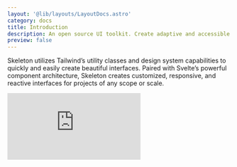 ```yaml
---
layout: '@lib/layouts/LayoutDocs.astro'
category: docs
title: Introduction
description: An open source UI toolkit. Create adaptive and accessible design systems for your web apps.
preview: false
---
```


Skeleton utilizes Tailwind’s utility classes and design system capabilities to quickly and easily create beautiful interfaces. Paired with Svelte’s powerful component architecture, Skeleton creates customized, responsive, and reactive interfaces for projects of any scope or scale.

<iframe
    class="w-full aspect-video rounded-container overflow-hidden"
    src="https://www.youtube.com/embed/tHzVyChDuyo"
    title="YouTube video player"
    frameborder="0"
    allow="accelerometer; autoplay; clipboard-write; encrypted-media; gyroscope; picture-in-picture"
    allowfullscreen
/>

## Our Vision

Skeleton aims to provide a seamless user experience by creating intelligent and adaptive UI elements that automatically conform to the unique aesthetic of your application. It leverages native browser APIs and form elements, while also incorporating powerful components that follow WAI-ARIA guidelines for accessibility, empowering developers to create user-centric web applications with ease.

We're huge fans of Svelte and wish to contribute to this amazing ecosystem. We believe this only happens through contributions of high quality open source projects our own. Created by the community, for the community.

Finally, we aim for inclusion, whether you're a contributor to the project, a consumer, or the end user. The Skeleton core team is not a faceless corporate entity, but rather a small group of individuals motivated to make accessible UI with great UX (user experience) and DX (developer experience) for all.

## Benefits

### Free and Open Source

Skeleton is available as [free and open-source software (FOSS)](https://github.com/skeletonlabs/skeleton) provided under the [MIT License](https://github.com/skeletonlabs/skeleton/blob/master/LICENSE).

### Community Owned

Skeleton is maintained by a number of talented [contributors](https://github.com/skeletonlabs/skeleton/graphs/contributors). If you wish to [contribute to the project](/docs/contributin), you are welcome to do so. Visit the Skeleton communities on either [GitHub](https://github.com/skeletonlabs/skeleton) or [Discord](https://discord.gg/EXqV7W8MtY).

### Theme System

We provide a powerful and comprehensive theme system that goes well beyond generating a color palette. Themes allow you to control
common settings, such as border radius, and apply those universally throughout your application. Furthermore, themes are built using
CSS variables, which makes themes simple to configure and reuse.

### Design Tokens

These tokens are a special set of CSS classes that ingest your theme settings for easy reuse throughout your design system. They are
used as the default settings for most features within Skeleton, meaning your UI elements automatically adjust to theme changes.
Likewise, these tokens are available to you, meaning you can build custom components using the same tools we do, for a truly cohesive
look and feel.

### Release Cycle

Skeleton receives new updates every other week, typically around Tuesday (US/Central). Each release is packed with new features,
improvements, and bugfixes.

<a class="btn preset-filled" href="https://github.com/skeletonlabs/skeleton/releases" target="_blank" rel="noreferrer">
    View Releases &rarr;
</a>